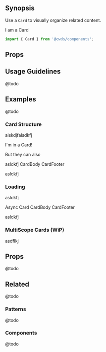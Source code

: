 
## Synopsis

Use a `Card` to visually organize related content.

<DemoCard>
  <Card className="mb-0">
    I am a Card
  </Card>
</DemoCard>

```jsx
import { Card } from '@cwds/components';
```

## Props

<PropTable docgen={Docgen.Card} />

## Usage Guidelines

@todo

## Examples

@todo

### Card Structure

alskdjfalsdkfj

<Card>I'm in a Card!</Card>

But they can also

<Card>
  <CardHeader>
    <CardTitle>asldkfj</CardTitle>
  </CardHeader>
  <CardBody>
    CardBody
  </CardBody>
  <CardFooter>
    CardFooter
  </CardFooter>
</Card>

asldkfj

### Loading

asldkfj

<Card loading>
  <CardHeader>
    <CardTitle>Async Card</CardTitle>
  </CardHeader>
  <CardBody>
    CardBody
  </CardBody>
  <CardFooter>
    CardFooter
  </CardFooter>
</Card>

asldkfj

### MultiScope Cards (WiP)

asdflkj

<MultiScopeCardExample />

## Props

@todo

## Related

@todo

### Patterns

@todo

### Components

@todo
